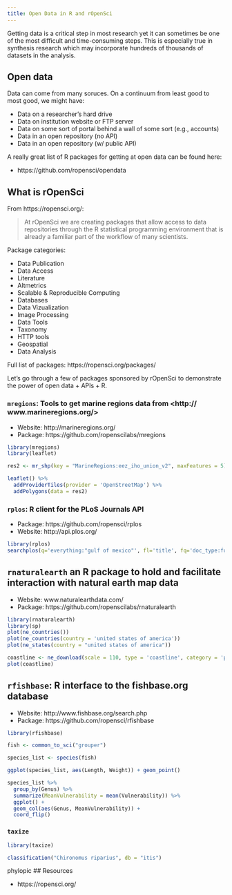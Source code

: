 ```yaml
---
title: Open Data in R and rOpenSci
---
```


Getting data is a critical step in most research yet it can sometimes be one of the most difficult and time-consuming steps.
This is especially true in synthesis research which may incorporate hundreds of thousands of datasets in the analysis.

## Open data

Data can come from many soruces.
On a continuum from least good to most good, we might have:

- Data on a researcher's hard drive
- Data on institution website or FTP server
- Data on some sort of portal behind a wall of some sort (e.g., accounts)
- Data in an open repository (no API)
- Data in an open repository (w/ public API)

A really great list of R packages for getting at open data can be found here:

- https://github.com/ropensci/opendata

## What is rOpenSci

From https://ropensci.org/:

> At rOpenSci we are creating packages that allow access to data repositories through the R statistical programming environment that is already a familiar part of the workflow of many scientists. 

Package categories:

- Data Publication
- Data Access
- Literature
- Altmetrics
- Scalable & Reproducible Computing
- Databases
- Data Vizualization
- Image Processing
- Data Tools
- Taxonomy
- HTTP tools
- Geospatial
- Data Analysis

Full list of packages: https://ropensci.org/packages/

Let's go through a few of packages sponsored by rOpenSci to demonstrate the power of open data + APIs + R.

### `mregions`: Tools to get marine regions data from <http:// www.marineregions.org/>

- Website: http://marineregions.org/
- Package: https://github.com/ropenscilabs/mregions

```r
library(mregions)
library(leaflet)

res2 <- mr_shp(key = "MarineRegions:eez_iho_union_v2", maxFeatures = 5)

leaflet() %>%
  addProviderTiles(provider = 'OpenStreetMap') %>%
  addPolygons(data = res2)
```

### `rplos`: R client for the PLoS Journals API

- Package: https://github.com/ropensci/rplos
- Website: http://api.plos.org/

```r
library(rplos)
searchplos(q='everything:"gulf of mexico"', fl='title', fq='doc_type:full', limit=10)
```

## `rnaturalearth`  an R package to hold and facilitate interaction with natural earth map data

- Website: www.naturalearthdata.com/
- Package: https://github.com/ropenscilabs/rnaturalearth

```r
library(rnaturalearth)
library(sp)
plot(ne_countries())
plot(ne_countries(country = 'united states of america'))
plot(ne_states(country = "united states of america"))

coastline <- ne_download(scale = 110, type = 'coastline', category = 'physical')
plot(coastline)
```

## `rfishbase`: R interface to the fishbase.org database

- Website: http://www.fishbase.org/search.php
- Package: https://github.com/ropensci/rfishbase

```r
library(rfishbase)

fish <- common_to_sci("grouper")

species_list <- species(fish)

ggplot(species_list, aes(Length, Weight)) + geom_point()

species_list %>%
  group_by(Genus) %>% 
  summarize(MeanVulnerability = mean(Vulnerability)) %>% 
  ggplot() + 
  geom_col(aes(Genus, MeanVulnerability)) + 
  coord_flip()
````

### `taxize`

```r
library(taxize)

classification("Chironomus riparius", db = "itis")
```
phylopic
## Resources

- https://ropensci.org/